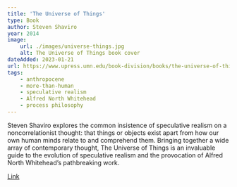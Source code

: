```yaml
---
title: 'The Universe of Things'
type: Book
author: Steven Shaviro
year: 2014
image:
    url: ./images/universe-things.jpg
    alt: The Universe of Things book cover
dateAdded: 2023-01-21
url: https://www.upress.umn.edu/book-division/books/the-universe-of-things
tags:
    - anthropocene
    - more-than-human
    - speculative realism
    - Alfred North Whitehead
    - process philosophy
---
```


Steven Shaviro explores the common insistence of speculative realism on a noncorrelationist thought: that things or objects exist apart from how our own human minds relate to and comprehend them. Bringing together a wide array of contemporary thought, The Universe of Things is an invaluable guide to the evolution of speculative realism and the provocation of Alfred North Whitehead’s pathbreaking work.

<a href={frontmatter.url}>Link</a>
